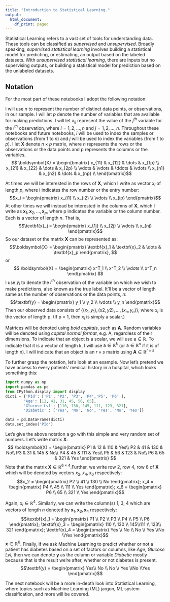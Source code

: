 ```yaml
---
title: "Introduction to Statistical Learning."
output:
  html_document:
    df_print: paged
---
```


Statistical Learning refers to a vast set of tools for understanding data. These tools can be classified as _supervised_ and _unsupervised_. Broadly speaking, _supervised statistical learning_ involves building a statistical model for predicting, or estimating, an output based on the labeled datasets. With _unsupervised statistical learning_, there are inputs but no supervising outputs, or building a statistical model for prediction based on the unlabeled datasets.

## Notation

For the most part of these notebooks I adopt the following notation:

I will use _n_ to represent the number of distinct data points, or observations, in our sample. I will let _p_ denote the number of variables that are available for making predictions. I will let $x_{ij}$ represent the value of the $j^{th}$ variable for the $i^{th}$ observation, where $i = 1,2,...,n$ and $j = 1,2,...,n$. Throughout these notebooks and future notebooks, _i_ will be used to index the samples or observations (from 1 to _n_) and _j_ will be used to index the variables (from 1 to _p_). I let $\boldsymbol{X}$ denote $n \times p$ matrix, where _n_ represents the rows or the observations or the data points and p represents the columns or the variables. $$ \boldsymbol{X} = \begin{bmatrix}
x_{11} & x_{12} & \dots & x_{1p} \\
x_{21} & x_{22} & \dots & x_{2p} \\
\vdots & \vdots & \ddots & \vdots \\
x_{n1} & x_{n2} & \dots & x_{np} \\
\end{bmatrix}$$

At times we will be interested in the rows of $\boldsymbol{X}$, which I write as vector $x_i$ of length _p_, where i indicates the row number or the entry number: $$x_i = \begin{pmatrix} 
x_{i1} \\ x_{i2} \\ \vdots \\ x_{ip}
\end{pmatrix}$$ 
At other times we will instead be interested in the columns of $\boldsymbol{X}$, which I write as $\textbf{x}_1,\textbf{x}_2, \dots, \textbf{x}_p$, where p indicates the variable or the column number. Each is a vector of length _n_. That is, $$\textbf{x}_j = \begin{pmatrix} 
x_{1j} \\ x_{2j} \\ \vdots \\ x_{nj}
\end{pmatrix}$$ 
So our dataset or the matrix $\boldsymbol{X}$ can be represented as: $$\boldsymbol{X} = 
\begin{pmatrix}
\textbf{x}_1 & \textbf{x}_2 & \dots & \textbf{x}_p 
\end{pmatrix}, 
$$
or $$
\boldsymbol{X} = \begin{pmatrix}
x^T_1 \\ x^T_2 \\ \vdots \\ x^T_n 
\end{pmatrix}
$$
I use $y_i$ to denote the $i^{th}$ observation of the variable on which we wish to make predictions, also known as the true label. It'll be a vector of length same as the number of observations or the data points, _n_: $$\textbf{y} = \begin{pmatrix}
y_1 \\ y_2 \\ \vdots \\ y_n
\end{pmatrix}$$ 
Then our observed data consists of $\{(x_1, y_1), (x2, y2), \dots, (x_n, y_n)\}$, where $x_i$ is the vector of length p. (If p = 1, then $x_i$ is simply a scalar.)

Matrices will be denoted using _bold capitals_, such as $\textbf{A}$. Random variables will be denoted using _capital normal format_, e.g. $\text{A}$, regardless of their dimensions. 
To indicate that an object is a scalar, we will use $\text{a}\in\mathbb{R}$. To indicate that it is a vector of length $\text{k}$, I will use $\text{a}\in\mathbb{R}^k$ (or $\text{a}\in\mathbb{R}^n$ if it is of length $\text{n}$). I will indicate that an object is an $r \times s$ matrix using $\textbf{A}\in\mathbb{R}^{r\times s}$


To further grasp the notation, let's look at an example. Now let's pretend we have access to every patients' medical history in a hospital, which looks something this:

```python
import numpy as np
import pandas as pd
from IPython.display import display
dicti = {'PId': ['P1', 'P2', 'P3', 'P4','P5', 'P6' ],
        'Age': [12, 41, 31, 45, 56, 65],
        'Glucose Lvl': [110, 130, 145, 111, 123, 321], 
        'Diabetic' : ['Yes', 'No', 'No', 'Yes', 'No', 'Yes']}

data = pd.DataFrame(dicti)
data.set_index('PId')
```

Let's give the above notation a go with this simple and very random set of numbers. Let's write matrix $\boldsymbol{X}$: $$ \boldsymbol{X} = \begin{bmatrix}
P1 & 12 & 110 & Yes\\
P2 & 41 & 130 & No\\
P3 & 31 & 145 & No\\
P4 & 45 & 111 & Yes\\
P5 & 56 & 123 & No\\
P6 & 65 & 321 & Yes
\end{bmatrix}
$$ 
Note that the matrix $\boldsymbol{X} \in \mathbb{R}^{6 \times 4}$.Further, we write row 2, row 4, row 6 of $\boldsymbol{X}$ which will be denoted by vectors $x_2, x_4, x_6$ respectively: $$x_2 = \begin{pmatrix}
P2 \\ 41 \\ 130 \\ No
\end{pmatrix}; x_4 = \begin{pmatrix} P4 \\ 45 \\ 111 \\ Yes \end{pmatrix}; x_6 = \begin{pmatrix} P6 \\ 65 \\ 321 \\ Yes \end{pmatrix}$$

Again, $x_i \in \mathbb{R}^4$. Similarly, we can write the column(s) 1, 3, 4 which are vectors of length $n$ denoted by $\textbf{x}_1, \textbf{x}_3, \textbf{x}_4$ respectively: 
$$\textbf{x}_1 = \begin{pmatrix}
P1 \\ P2 \\ P3 \\ P4 \\ P5 \\ P6
\end{pmatrix}; \textbf{x}_3 = \begin{pmatrix} 110 \\ 130 \\ 145\\111 \\ 123\\ 321 \end{pmatrix}; \textbf{x}_4 = \begin{pmatrix} Yes \\ No \\ No \\ Yes \\No \\Yes \end{pmatrix}$$
$\textbf{x} \in \mathbb{R}^6$. Finally, if we ask Machine Learning to predict whether or not a patient has diabetes based on a set of factors or columns, like _Age_, _Glucose Lvl_, then we can denote $\textbf{y}$ as the column or variable _Diabetic_ mostly because that is the result we're after, whether or not diabetes is present.  $$\textbf{y} = \begin{pmatrix}
Yes\\ No \\ No \\ Yes \\No \\Yes
\end{pmatrix}$$

The next notebook will be a more in-depth look into Statistical Learning, where topics such as Machine Learning (ML) jargon, ML system classification, and more will be covered.  



























